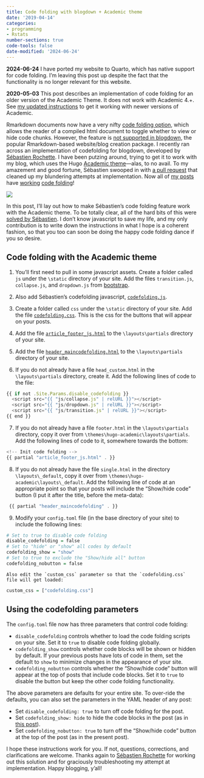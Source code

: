 ```yaml
---
title: Code folding with blogdown + Academic theme
date: '2019-04-14'
categories:
- programming
- Rstats
number-sections: true
code-tools: false
date-modified: '2024-06-24'
---
```


::: callout-important
**2024-06-24** I have ported my website to Quarto, which has native support for code folding. I'm leaving this post up despite the fact that the functionality is no longer relevant for this website.

**2020-05-03** This post describes an implementation of code folding for an older version of the Academic Theme. It does not work with Academic 4.+. See [my updated instructions](/posts/code-folding-update/) to get it working with newer versions of Academic.
:::

Rmarkdown documents now have a very nifty [code folding option](https://bookdown.org/yihui/rmarkdown/html-document.html#code-folding), which allows the reader of a compiled html document to toggle whether to view or hide code chunks. However, the feature is [not supported in blogdown](https://github.com/rstudio/blogdown/issues/214), the popular Rmarkdown-based website/blog creation package. I recently ran across an implementation of codefolding for blogdown, developed by [Sébastien Rochette](https://statnmap.com/2017-11-13-enable-code-folding-in-bookdown-and-blogdown/). I have been putzing around, trying to get it to work with my blog, which uses the Hugo [Academic theme](https://sourcethemes.com/academic/)---alas, to no avail. To my amazement and good fortune, Sébastien swooped in with [a pull request](https://github.com/jepusto/jepusto.com/pull/9) that cleaned up my blundering attempts at implementation. Now all of [my posts](/package-downloads) have [working](/handmade-clubSandwich) [code folding](/effective-sample-size-aggregation)!

![](https://media.giphy.com/media/mIZ9rPeMKefm0/giphy.gif)

In this post, I'll lay out how to make Sébastien's code folding feature work with the Academic theme. To be totally clear, all of the hard bits of this were [solved by Sébastien](https://statnmap.com/2017-11-13-enable-code-folding-in-bookdown-and-blogdown/). I don't know javascript to save my life, and my only contribution is to write down the instructions in what I hope is a coherent fashion, so that you too can soon be doing the happy code folding dance if you so desire.

## Code folding with the Academic theme

1.  You'll first need to pull in some javascript assets. Create a folder called `js` under the `\static` directory of your site. Add the files `transition.js`, `collapse.js`, and `dropdown.js` from [bootstrap](https://github.com/twbs/bootstrap/tree/v3.3.7/js).

2.  Also add Sébastien's codefolding javascript, [`codefolding.js`](/files/_codefolding/codefolding.js).

3.  Create a folder called `css` under the `\static` directory of your site. Add the file [`codefolding.css`](/files/_codefolding/codefolding.css). This is the css for the buttons that will appear on your posts.

4.  Add the file [`article_footer_js.html`](/files/_codefolding/article_footer_js.html) to the `\layouts\partials` directory of your site.

5.  Add the file [`header_maincodefolding.html`](/files/_codefolding/header_maincodefolding.html) to the `\layouts\partials` directory of your site.

6.  If you do not already have a file `head_custom.html` in the `\layouts\partials` directory, create it. Add the following lines of code to the file:

```js
{{ if not .Site.Params.disable_codefolding }}
  <script src="{{ "js/collapse.js" | relURL }}"></script>
  <script src="{{ "js/dropdown.js" | relURL }}"></script>
  <script src="{{ "js/transition.js" | relURL }}"></script>
{{ end }}
```

7.  If you do not already have a file `footer.html` in the `\layouts\partials` directory, copy it over from `\themes\hugo-academic\layouts\partials`. Add the following lines of code to it, somewhere towards the bottom:

```js
<!-- Init code folding -->
{{ partial "article_footer_js.html" . }}
```

8.  If you do not already have the file `single.html` in the directory `\layouts\_default`, copy it over from `\themes\hugo-academic\layouts\_default`. Add the following line of code at an appropriate point so that your posts will include the "Show/hide code" button (I put it after the title, before the meta-data):

```js
 {{ partial "header_maincodefolding" . }}
```

9.  Modify your `config.toml` file (in the base directory of your site) to include the following lines:

```r
# Set to true to disable code folding
disable_codefolding = false
# Set to "hide" or "show" all codes by default
codefolding_show = "show"
# Set to true to exclude the "Show/hide all" button
codefolding_nobutton = false
```

    Also edit the `custom_css` parameter so that the `codefolding.css` file will get loaded:

```r
custom_css = ["codefolding.css"]
```

## Using the codefolding parameters

The `config.toml` file now has three parameters that control code folding:

-   `disable_codefolding` controls whether to load the code folding scripts on your site. Set it to `true` to disable code folding globally.
-   `codefolding_show` controls whether code blocks will be shown or hidden by default. If your previous posts have lots of code in them, set the default to `show` to minimize changes in the appearance of your site.
-   `codefolding_nobutton` controls whether the "Show/hide code" button will appear at the top of posts that include code blocks. Set it to `true` to disable the button but keep the other code folding functionality.

The above parameters are defaults for your entire site. To over-ride the defaults, you can also set the parameters in the YAML header of any post:

-   Set `disable_codefolding: true` to turn off code folding for the post.
-   Set `codefolding_show: hide` to hide the code blocks in the post (as in [this post](\package-downloads)).
-   Set `codefolding_nobutton: true` to turn off the "Show/hide code" button at the top of the post (as in the present post).

I hope these instructions work for you. If not, questions, corrections, and clarifications are welcome. Thanks again to [Sébastien Rochette](https://statnmap.com/) for working out this solution and for graciously troubleshooting my attempt at implementation. Happy blogging, y'all!
